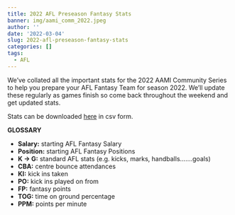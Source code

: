```yaml
---
title: 2022 AFL Preseason Fantasy Stats
banner: img/aami_comm_2022.jpeg
author: ''
date: '2022-03-04'
slug: 2022-afl-preseason-fantasy-stats
categories: []
tags: 
  - AFL
---
```


We've collated all the important stats for the 2022 AAMI Community Series to help you prepare your AFL Fantasy Team for season 2022. We'll update these regularly as games finish so come back throughout the weekend and get updated stats.

Stats can be downloaded [here](/data/blog - 2022 AFL Preseason Fantasy Stats/AFL Preseason Fantasy Stats - 2022.csv) in csv form.

**GLOSSARY**

* **Salary:** starting AFL Fantasy Salary
* **Position:** starting AFL Fantasy Positions
* **K -> G:** standard AFL stats (e.g. kicks, marks, handballs.......goals)
* **CBA:** centre bounce attendances
* **KI:** kick ins taken
* **PO:** kick ins played on from
* **FP:** fantasy points
* **TOG:** time on ground percentage
* **PPM:** points per minute
